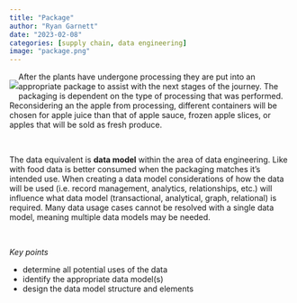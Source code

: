```yaml
---
title: "Package"
author: "Ryan Garnett"
date: "2023-02-08"
categories: [supply chain, data engineering]
image: "package.png"
---
```


::: {style="float:left;position: relative;"}
![](package.png)
:::

After the plants have undergone processing they are put into an appropriate package to assist with the next stages of the journey. The packaging is dependent on the type of processing that was performed. Reconsidering an the apple from processing, different containers will be chosen for apple juice than that of apple sauce, frozen apple slices, or apples that will be sold as fresh produce.

<br>

The data equivalent is **data model** within the area of data engineering. Like with food data is better consumed when the packaging matches it's intended use. When creating a data model considerations of how the data will be used (i.e. record management, analytics, relationships, etc.) will influence what data model (transactional, analytical, graph, relational) is required. Many data usage cases cannot be resolved with a single data model, meaning multiple data models may be needed.

<br>

*Key points*

- determine all potential uses of the data
- identify the appropriate data model(s)
- design the data model structure and elements